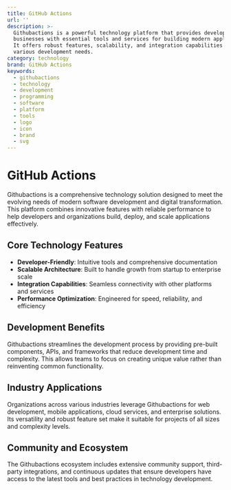 ```yaml
---
title: GitHub Actions
url: ''
description: >-
  Githubactions is a powerful technology platform that provides developers and
  businesses with essential tools and services for building modern applications.
  It offers robust features, scalability, and integration capabilities for
  various development needs.
category: technology
brand: GitHub Actions
keywords:
  - githubactions
  - technology
  - development
  - programming
  - software
  - platform
  - tools
  - logo
  - icon
  - brand
  - svg
---
```


# GitHub Actions

Githubactions is a comprehensive technology solution designed to meet the evolving needs of modern software development and digital transformation. This platform combines innovative features with reliable performance to help developers and organizations build, deploy, and scale applications effectively.

## Core Technology Features

- **Developer-Friendly**: Intuitive tools and comprehensive documentation
- **Scalable Architecture**: Built to handle growth from startup to enterprise scale
- **Integration Capabilities**: Seamless connectivity with other platforms and services
- **Performance Optimization**: Engineered for speed, reliability, and efficiency

## Development Benefits

Githubactions streamlines the development process by providing pre-built components, APIs, and frameworks that reduce development time and complexity. This allows teams to focus on creating unique value rather than reinventing common functionality.

## Industry Applications

Organizations across various industries leverage Githubactions for web development, mobile applications, cloud services, and enterprise solutions. Its versatility and robust feature set make it suitable for projects of all sizes and complexity levels.

## Community and Ecosystem

The Githubactions ecosystem includes extensive community support, third-party integrations, and continuous updates that ensure developers have access to the latest tools and best practices in technology development.
